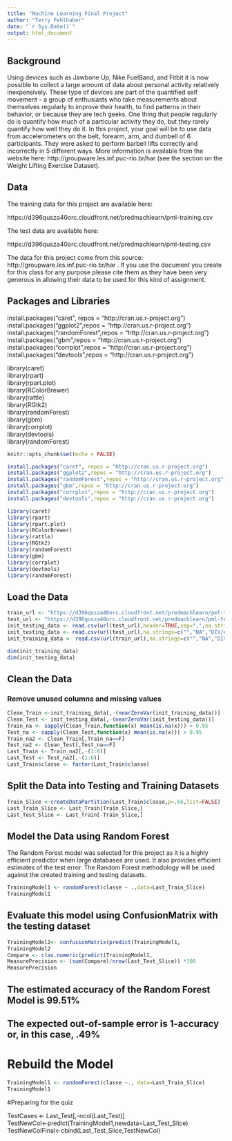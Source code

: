 ---
title: "Machine Learning Final Project"
author: "Terry Fehlhaber"
date: "`r Sys.Date()`"
output: html_document
---

## **Background**
Using devices such as Jawbone Up, Nike FuelBand, and Fitbit it is now possible to collect a large amount of data about personal activity relatively inexpensively. These type of devices are part of the quantified self movement – a group of enthusiasts who take measurements about themselves regularly to improve their health, to find patterns in their behavior, or because they are tech geeks. One thing that people regularly do is quantify how much of a particular activity they do, but they rarely quantify how well they do it. In this project, your goal will be to use data from accelerometers on the belt, forearm, arm, and dumbell of 6 participants. They were asked to perform barbell lifts correctly and incorrectly in 5 different ways. More information is available from the website here: 
http://groupware.les.inf.puc-rio.br/har
 (see the section on the Weight Lifting Exercise Dataset). 

## **Data** 
The training data for this project are available here: 

https://d396qusza40orc.cloudfront.net/predmachlearn/pml-training.csv

The test data are available here:

https://d396qusza40orc.cloudfront.net/predmachlearn/pml-testing.csv

The data for this project come from this source: 
http://groupware.les.inf.puc-rio.br/har
. If you use the document you create for this class for any purpose please cite them as they have been very generous in allowing their data to be used for this kind of assignment. 

## **Packages and Libraries**
install.packages("caret", repos = "http://cran.us.r-project.org")  
install.packages("ggplot2",repos = "http://cran.us.r-project.org")  
install.packages("randomForest",repos = "http://cran.us.r-project.org")  
install.packages("gbm",repos = "http://cran.us.r-project.org")  
install.packages("corrplot",repos = "http://cran.us.r-project.org")  
install.packages("devtools",repos = "http://cran.us.r-project.org")  

library(caret)  
library(rpart)  
library(rpart.plot)  
library(RColorBrewer)  
library(rattle)  
library(RGtk2)  
library(randomForest)  
library(gbm)  
library(corrplot)  
library(devtools)  
library(randomForest)  





```{r setup,include=FALSE}
knitr::opts_chunk$set(echo = FALSE)

install.packages("caret", repos = "http://cran.us.r-project.org")
install.packages("ggplot2",repos = "http://cran.us.r-project.org")
install.packages("randomForest",repos = "http://cran.us.r-project.org")
install.packages("gbm",repos = "http://cran.us.r-project.org")
install.packages("corrplot",repos = "http://cran.us.r-project.org")
install.packages("devtools",repos = "http://cran.us.r-project.org")

library(caret)
library(rpart)
library(rpart.plot)
library(RColorBrewer)
library(rattle)
library(RGtk2)
library(randomForest)
library(gbm)
library(corrplot)
library(devtools)
library(randomForest)
```

## **Load the Data**

```{r,echo=TRUE}
train_url <- "https://d396qusza40orc.cloudfront.net/predmachlearn/pml-training.csv"
test_url <- "https://d396qusza40orc.cloudfront.net/predmachlearn/pml-testing.csv"
init_testing_data <- read.csv(url(test_url),header=TRUE,sep=",",na.strings=c("NA",""))
init_testing_data <- read.csv(url(test_url),na.strings=c("","NA","DIV/#0!"))
init_training_data <- read.csv(url(train_url),na.strings=c("","NA","DIV/#0!"))

dim(init_training_data) 
dim(init_testing_data)  
```


## **Clean the Data**
### Remove unused columns and missing values

```{r,echo=TRUE}
Clean_Train <-init_training_data[,-(nearZeroVar(init_training_data))]
Clean_Test <- init_testing_data[,-(nearZeroVar(init_testing_data))] 
Train_na <- sapply(Clean_Train,function(x) mean(is.na(x))) > 0.95  
Test_na <- sapply(Clean_Test,function(x) mean(is.na(x))) > 0.95  
Train_na2 <- Clean_Train[,Train_na==F]
Test_na2 <- Clean_Test[,Test_na==F]
Last_Train <- Train_na2[,-(1:6)]
Last_Test <- Test_na2[,-(1:6)]
Last_Train$classe <- factor(Last_Train$classe)
```

## **Split the Data into Testing and Training Datasets**
```{r,echo=TRUE}
Train_Slice <-createDataPartition(Last_Train$classe,p=.66,list=FALSE)
Last_Train_Slice <- Last_Train[Train_Slice,]
Last_Test_Slice <- Last_Train[-Train_Slice,]
```

## **Model the Data using Random Forest** 
The Random Forest model was selected for this project as it is a highly efficient predictor when large databases are used.  It also provides efficient estimates of the test error. The Random Forest methodology will be used against the created training and testing datasets.  


```{r,echo=TRUE}
TrainingModel1 <- randomForest(classe ~ .,data=Last_Train_Slice)
TrainingModel1
```


## **Evaluate this model using ConfusionMatrix with the testing dataset**

```{r,echo=TRUE}
TrainingModel2<- confusionMatrix(predict(TrainingModel1,                         newdata=Last_Test_Slice[,-ncol(Last_Test_Slice)]),Last_Test_Slice$classe)
TrainingModel2
Compare <- c(as.numeric(predict(TrainingModel1,                               newdata=Last_Test_Slice[,-ncol(Last_Test_Slice)])==Last_Test_Slice$classe))
MeasurePrecision <- (sum(Compare)/nrow(Last_Test_Slice)) *100
MeasurePrecision
```

## **The estimated accuracy of the Random Forest Model is 99.51%**

## **The expected out-of-sample error is 1-accuracy or, in this case, .49%**


# Rebuild the Model
```{r,echo=TRUE}
TrainingModel1 <- randomForest(classe ~., data=Last_Train_Slice)
TrainingModel1
```


#Preparing for the quiz

TestCases <- Last_Test[,-ncol(Last_Test)]  
TestNewCol<-predict(TrainingModel1,newdata=Last_Test_Slice)  
TestNewColFinal<-cbind(Last_Test_Slice,TestNewCol)  

